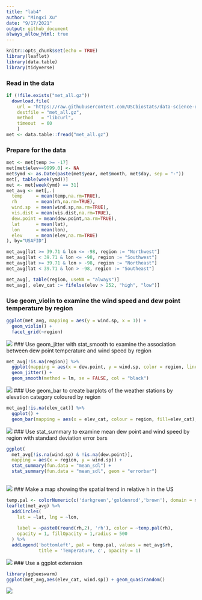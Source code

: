 ```yaml
---
title: "lab4"
author: "Mingxi Xu"
date: "9/17/2021"
output: github_document
always_allow_html: true
---
```


```r
knitr::opts_chunk$set(echo = TRUE)
library(leaflet)
library(data.table)
library(tidyverse)
```

### Read in the data

```r
if (!file.exists("met_all.gz"))
  download.file(
    url = "https://raw.githubusercontent.com/USCbiostats/data-science-data/master/02_met/met_all.gz",
    destfile = "met_all.gz",
    method   = "libcurl",
    timeout  = 60
    )
met <- data.table::fread("met_all.gz")
```

### Prepare for the data

```r
met <- met[temp >= -17]
met[met$elev==9999.0] <- NA
met$ymd <- as.Date(paste(met$year, met$month, met$day, sep = "-"))
met[, table(week(ymd))]
met <- met[week(ymd) == 31]
met_avg <- met[,.(
  temp     = mean(temp,na.rm=TRUE),
  rh       = mean(rh,na.rm=TRUE),
  wind.sp  = mean(wind.sp,na.rm=TRUE),
  vis.dist = mean(vis.dist,na.rm=TRUE),
  dew.point = mean(dew.point,na.rm=TRUE),
  lat      = mean(lat),
  lon      = mean(lon), 
  elev     = mean(elev,na.rm=TRUE)
), by="USAFID"]

met_avg[lat >= 39.71 & lon <= -98, region := "Northwest"]
met_avg[lat < 39.71 & lon <= -98, region := "Southwest"]
met_avg[lat >= 39.71 & lon > -98, region := "Northeast"]
met_avg[lat < 39.71 & lon > -98, region := "Southeast"]

met_avg[, table(region, useNA = "always")]
met_avg[, elev_cat := fifelse(elev > 252, "high", "low")]
```

### Use geom_violin to examine the wind speed and dew point temperature by region

```r
ggplot(met_avg, mapping = aes(y = wind.sp, x = 1)) +
  geom_violin() +
  facet_grid(~region)
```
![](README_files/figure-gfm/unnamed-chunk-3-1.png)
### Use geom_jitter with stat_smooth to examine the association between dew point temperature and wind speed by region

```r
met_avg[!is.na(region)] %>%
  ggplot(mapping = aes(x = dew.point, y = wind.sp, color = region, linetype = region)) +
  geom_jitter() + 
  geom_smooth(method = lm, se = FALSE, col = "black")
```
![](README_files/figure-gfm/unnamed-chunk-4-1.png)
### Use geom_bar to create barplots of the weather stations by elevation category coloured by region

```r
met_avg[!is.na(elev_cat)] %>%   
  ggplot() + 
  geom_bar(mapping = aes(x = elev_cat, colour = region, fill=elev_cat), position = "dodge") +         scale_fill_brewer(palette = "Accent") + labs(title = "elevation category ")
```
![](README_files/figure-gfm/unnamed-chunk-5-1.png)
### Use stat_summary to examine mean dew point and wind speed by region with standard deviation error bars

```r
ggplot(
  met_avg[!is.na(wind.sp) & !is.na(dew.point)],
  mapping = aes(x = region, y = wind.sp)) +
  stat_summary(fun.data = "mean_sdl") +
  stat_summary(fun.data = "mean_sdl", geom = "errorbar")
  
```
![](README_files/figure-gfm/unnamed-chunk-6-1.png)
### Make a map showing the spatial trend in relative h in the US

```r
temp.pal <- colorNumeric(c('darkgreen','goldenrod','brown'), domain = met_avg$rh)
leaflet(met_avg) %>%
  addCircles(
    lat = ~lat, lng = ~lon,
    
    label = ~paste0(round(rh,2), 'rh'), color = ~temp.pal(rh),
    opacity = 1, fillOpacity = 1,radius = 500
  ) %>%
  addLegend('bottomleft', pal = temp.pal, values = met_avg$rh,
            title = 'Temperature, c', opacity = 1)
```
![](README_files/figure-gfm/unnamed-chunk-7-1.png)
###  Use a ggplot extension

```r
library(ggbeeswarm)
ggplot(met_avg,aes(elev_cat, wind.sp)) + geom_quasirandom()
```
![](README_files/figure-gfm/unnamed-chunk-8-1.png)
